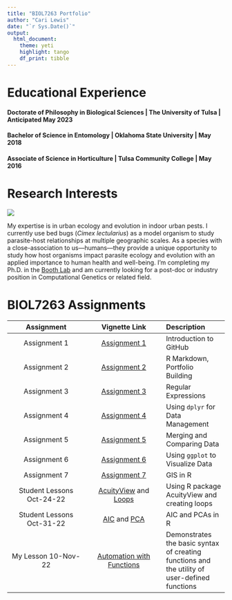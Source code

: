```yaml
---
title: "BIOL7263 Portfolio"
author: "Cari Lewis"
date: "`r Sys.Date()`"
output: 
  html_document:
    theme: yeti
    highlight: tango
    df_print: tibble
---
```

# **Educational Experience**

#### Doctorate of Philosophy in Biological Sciences | The University of Tulsa | Anticipated May 2023
#### Bachelor of Science in Entomology | Oklahoma State University | May 2018
#### Associate of Science in Horticulture | Tulsa Community College | May 2016

# **Research Interests**  
![](Assignments/ASP1-F1_Bed_Bug.jpg)
  
My expertise is in urban ecology and evolution in indoor urban pests. I currently use bed bugs (*Cimex lectularius*) as a model organism to study parasite-host relationships at multiple geographic scales. As a species with a close-association to us---humans---they provide a unique opportunity to study how host organisms impact parasite ecology and evolution with an applied importance to human health and well-being. I'm completing my Ph.D. in the [Booth Lab](https://www.booth-lab.org) and am currently looking for a post-doc or industry position in Computational Genetics or related field.

# **BIOL7263 Assignments**

| Assignment | Vignette Link | Description |  
| :---: | :---: | :---  
| Assignment 1 | [Assignment 1](Assignments/Assignment1.html) | Introduction to GitHub  
| Assignment 2 | [Assignment 2](index.html) | R Markdown, Portfolio Building  
| Assignment 3 | [Assignment 3](Assignments/Assignment3.html) | Regular Expressions  
| Assignment 4 | [Assignment 4](Assignments/Assignment4.html) | Using `dplyr` for Data Management  
| Assignment 5 | [Assignment 5](Assignments/Assignment5.html) | Merging and Comparing Data  
| Assignment 6 | [Assignment 6](Assignments/Assignment6.html) | Using `ggplot` to Visualize Data  
| Assignment 7 | [Assignment 7](Assignments/Assignment7.html) | GIS in R 
| Student Lessons Oct-24-22 | [AcuityView](Assignments/AcuityView.html) and [Loops](Assignments/Loops.html) | Using R package AcuityView and creating loops 
| Student Lessons Oct-31-22 | [AIC]() and [PCA]() | AIC and PCAs in R 
| My Lesson 10-Nov-22 | [Automation with Functions](Assignments/Functions_R.html) | Demonstrates the basic syntax of creating functions and the utility of user-defined functions 



